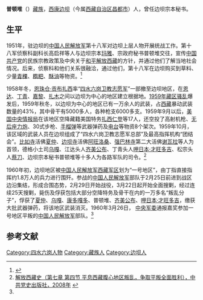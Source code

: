 '''普顿堆'''（{{bd|？||？|}}）[[藏族|藏族]]，[[西康|西康]][[边坝县|边坝]]（今属[[西藏自治区|西藏自治区]][[昌都市|昌都市]]）人，曾任边坝宗本秘书。

==生平==
1951年，驻边坝的[[中国人民解放军|中国人民解放军]]第十八军对边坝上层人物开展统战工作。第十八军侦察科副科长高启祥等人与边坝宗本[[玛雅_(边坝宗本)|玛雅]]、宗政府秘书普顿堆交往，宣传[[中国共产党|中国共产党]]的民族宗教政策及中央关于[[西藏和平解放|和平解放西藏]]的方针，并通过他们了解当地社会情况。后来，侦察科和他们关系很融洽，通过他们，第十八军在边坝购买到草料、少量[[青稞|青稞]]、[[糌粑|糌粑]]、[[酥油|酥油]]等物资。<ref>{{Cite web |url=http://epaper.chinatibetnews.com/xzrb/html/2011-05/30/content_271024.htm |title=边坝镇：“火炬”照亮幸福路，西藏日报，2011-05-30 |access-date=2015-04-14 |archive-url=https://web.archive.org/web/20160304185602/http://epaper.chinatibetnews.com/xzrb/html/2011-05/30/content_271024.htm |archive-date=2016-03-04 |dead-url=yes }}</ref>

1958年冬，[[恩珠仓·贡布扎西|恩珠仓·贡布扎西]]率“[[四水六岗卫教志愿军|四水六岗卫教志愿军]]”一部撤至边坝地区，在[[恩达县|恩达]]、[[丁青县|丁青]]、[[嘉黎县|嘉黎]]、[[扎木镇|扎木]]之间以边坝为中心的地区建立根据地。[[1959年藏区骚乱|1959年藏区骚乱]]爆发后，1959年秋冬，以边坝为中心的地区已有一万余人的武装，占[[西藏|西藏]]暴动武装数量的43%，其中骨干有5000多人，各种枪支6000多支。1959年9月以后，[[美国中央情报局|美国中央情报局]]在该地区空降藏籍美国特务[[扎西仁登|扎西仁登]]等17人，还空投了高射机枪、[[无后座力炮|无后座力炮]]、30式步枪、[[手榴弹|手榴弹]]等武器弹药及[[电台|电台]]等物资8个架次。1959年10月，该区域的武装人员在边坝组成了“四水六岗卫教志愿军总部”及最高指挥机构“团结会”。[[比如寺|比如寺]]活佛[[夏仲活佛|夏仲]]、[[边坝寺|边坝寺]]活佛[[阿旺洛桑|阿旺洛桑]]、[[强巴林寺|强巴林寺]]第二大活佛[[谢瓦拉·阿旺青饶|谢瓦拉]]等人为首领，德格小土司[[乌嘎|乌嘎]]、江达头人[[齐美公布|齐美公布]]、丁青头人[[呷日本·才旺多吉|呷日本·才旺多吉]]、松宗头人[[蔡刀|蔡刀]]、边坝宗本秘书普顿堆等十多人为各路军队的司令。<ref name=xfxzs>[http://tibet.news.cn/szts/2009-05/20/content_16578811.htm 解放西藏史（第七章 第四节 平息西藏腹心地区叛乱，争取平叛全面胜利），中共党史出版社，2008年] {{webarchive|url=https://web.archive.org/web/20140518212402/http://tibet.news.cn/szts/2009-05/20/content_16578811.htm |date=2014-05-18 }}</ref>

1960年初，边坝地区被[[中国人民解放军|中国人民解放军]][[西藏军区|西藏军区]]划为“一号地区”，由丁指直接指挥约1.8万人的兵力进行围歼。参战的[[中国人民解放军|中国人民解放军]]部队于2月25日前进到战区边沿集结，形成合围态势，2月29日开始战役，3月22日起开始全面搜剿，经过连续25天搜剿，毙伤及俘获包括大部分空降特务及骨干在内的一万多名“叛乱分子”，俘获了[[夏仲活佛|夏仲]]、[[乌嘎|乌嘎]]、[[康多嘎多|康多嘎多]]、普顿堆、[[齐美公布|齐美公布]]、[[呷日本·才旺多吉|呷日本·才旺多吉]]，缴获大批武器弹药，将该地区武装消灭。1960年3月26日， [[中央军委|中央军委]]通报嘉奖参加一号地区平叛的[[中国人民解放军|中国人民解放军]]部队。<ref name=xfxzs/>

==参考文献==
{{reflist}}

[[Category:四水六岗人物|Category:四水六岗人物]]
[[Category:藏族人|Category:藏族人]]
[[Category:边坝人|Category:边坝人]]